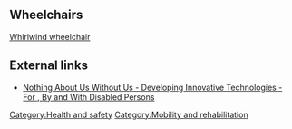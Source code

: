 {{topic header| default.png | Mobility and rehabilitation}}

==Wheelchairs==
[[Whirlwind wheelchair]]{{w|Whirlwind wheelchair}}

==External links==
*[http://www.dinf.ne.jp/doc/english/global/david/dwe001/dwe00101.htm Nothing About Us Without Us - Developing Innovative Technologies - For , By and With Disabled Persons]

[[Category:Health and safety]]
[[Category:Mobility and rehabilitation]]
